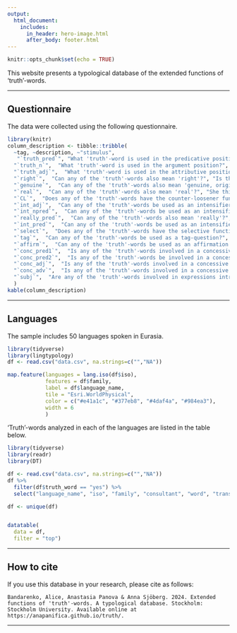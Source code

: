```yaml
---
output:
  html_document:
    includes:
      in_header: hero-image.html
      after_body: footer.html
---
```


<style type="text/css">
.main-container {
    max-width: 1170px;
    
}
</style>

```r
knitr::opts_chunk$set(echo = TRUE)
```

This website presents a typological database of the extended functions of 'truth'-words.


---

## Questionnaire

The data were collected using the following questionnaire.

```r
library(knitr)
column_description <- tibble::tribble(
  ~tag, ~description, ~"stimulus",
   "`truth_pred`", "What 'truth'-word is used in the predicative position?", "It’s the truth. [It is not made up, it is how things are]",
  "`truth_n`",  "What 'truth'-word is used in the argument position?", "He always tells the truth.",
  "`truth_adj`",  "What 'truth'-word is used in the attributive position?", "It is a true story [I’m not lying]",
  "`right`",  "Can any of the 'truth'-words also mean 'right'?", "Is this the right answer? [Or is it the wrong answer?]",
  "`genuine`",  "Can any of the 'truth'-words also mean 'genuine, original'?", "Are these documents real? [Or are they fakes?]",
  "`real`",  "Can any of the 'truth'-words also mean 'real'?", "She thinks Narnia is a real country. [It’s actually made up]",
  "`CL`",  "Does any of the 'truth'-words have the counter-loosener function (in terms of Bardenstein & Ariel 2022)?", "He is a true fighter [He has all the qualities characteristic of a fighter]",
  "`int_adj`",  "Can any of the 'truth'-words be used as an intensifier of an adjective in the noun phrase?", "She is a very beautiful woman",
  "`int_npred`",  "Can any of the 'truth'-words be used as an intensifier of a nominal predicate?", "I’m very happy that he came",
  "`really_pred`",  "Can any of the 'truth'-words also mean 'really'?", "I am really writing a book [even though they said I couldn’t]",
  "`int_pred`",  "Can any of the 'truth'-words be used as an intensifier of a verbal predicate?", "I really want to go [I can’t stand it here]",
  "`select`",  "Does any of the 'truth'-words have the selective function (in terms of Beekhuizen et al. 2023)?", "The real problem is that we don’t have water [that’s what we have to focus on]",
  "`tag`",  "Can any of the 'truth'-words be used as a tag-question?", "The weather is great today, right? ",
  "`affirm`",  "Can any of the 'truth'-words be used as an affirmation marker?", "[The weather is great today, right?] Yes, it is.",
  "`conc_pred1`",  "Is any of the 'truth'-words involved in a concessive marker introducing a finite clause?", "He is a good person, although/admittedly (but the truth is) he brags a lot.",
  "`conc_pred2`",  "Is any of the 'truth'-words be involved in a concessive marker introducing a finite clause?", "Although he is young, he is a skilled doctor. (He is indeed young, but he is a skilled doctor)",
  "`conc_adj`",  "Is any of the 'truth'-words involved in a concessive marker introducing an attributive modifier?", "We were at a good, although expensive, restaurant yesterday.",
  "`conc_adv`",  "Is any of the 'truth'-words involved in a concessive marker introducing an adverbial modifier?", "The buses run, although rarely.",
  "`subj`",  "Are any of the 'truth'-words involved in expressions introducing subjective evaluation statements?", "Frankly speaking (to tell the truth), I don’t like this idea."
  )
kable(column_description)
```

---

## Languages

The sample includes 50 languages spoken in Eurasia.
```r
library(tidyverse)
library(lingtypology)
df <- read.csv("data.csv", na.strings=c("","NA"))
```

```r
  
map.feature(languages = lang.iso(df$iso),
            features = df$family,
            label = df$language_name,
            tile = "Esri.WorldPhysical",
            color = c("#e41a1c", "#377eb8", "#4daf4a", "#984ea3"),
            width = 6
            )
```

'Truth'-words analyzed in each of the languages are listed in the table below.

```r
library(tidyverse)
library(readr)
library(DT)

df <- read.csv("data.csv", na.strings=c("","NA"))
df %>%
  filter(df$truth_word == "yes") %>%
  select("language_name", "iso", "family", "consultant", "word", "translation") -> df

df <- unique(df)


datatable(
  data = df,
  filter = "top")

```




---

## How to cite

If you use this database in your research, please cite as follows:

```{}
Bandarenko, Alice, Anastasia Panova & Anna Sjöberg. 2024. Extended functions of 'truth'-words. A typological database. Stockholm: Stockholm University. Available online at https://anapanifica.github.io/truth/.
```



---